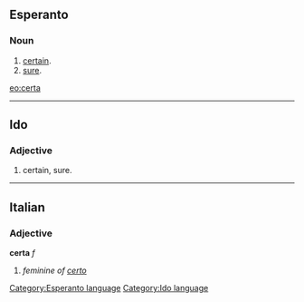 ==Esperanto==
===Noun===
# [[certain]].
# [[sure]].

[[eo:certa]]
[[Category:Esperanto language]]
{{Universala Vortaro}}
----
==Ido==
===Adjective===
# certain, sure.
[[Category:Ido language]]
----

==Italian==
===Adjective===
'''certa''' ''f''

# ''feminine of [[certo]]''